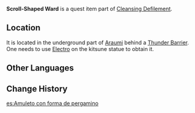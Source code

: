 {{Item Infobox
|id           = 100771
|image        = Item Scroll-Shaped Ward.png
|type         = Quest Items
|description  = An ancient and mysterious item shaped like a tightly-sealed scroll.
No matter what do you do, it won't open at all.<br />According to [[Hanachirusato]], these wards are needed to conduct the [[Sacred Sakura Cleansing Ritual]].
|source1      = Obtained during [[Cleansing Defilement]]
}}
'''Scroll-Shaped Ward''' is a quest item part of [[Cleansing Defilement]].

==Location==
It is located in the underground part of [[Araumi]] behind a [[Thunder Barrier]]. One needs to use [[Electro]] on the kitsune statue to obtain it.

==Other Languages==
{{Other Languages|default_hidden = 1
|en      = Scroll-Shaped Ward
|zhs     = 卷形的「镇物」
|zhs_rm  = Juǎn Xíng de "Zhènwù"
|zht     = 卷形的「鎮物」
|zht_rm  = Juǎn Xíng de "Zhènwù"
|ja      = 巻物の形をした「鎮め物」
|ja_rm   = Makimono no Katachi wo shita "Shizumemono"
|ko      = 말려 있는 「주술 도구」
|ko_rm   = 
|es      = Amuleto con forma de pergamino
|fr      = Amulette en forme de parchemin
|ru      = Оберег в форме свитка
|th      = "เครื่องราง" รูปทรงม้วน
|th_rm   = 
|vi      = "Vật Trấn Giữ" Cuộn Tròn
|de      = Rollenförmiges „Omamori“
|id      = Jimat Penangkal Berbentuk Gulungan
|pt      = Amuleto em Formato de Pergaminho
}}

==Change History==
{{Change History|2.0}}

[[es:Amuleto con forma de pergamino]]